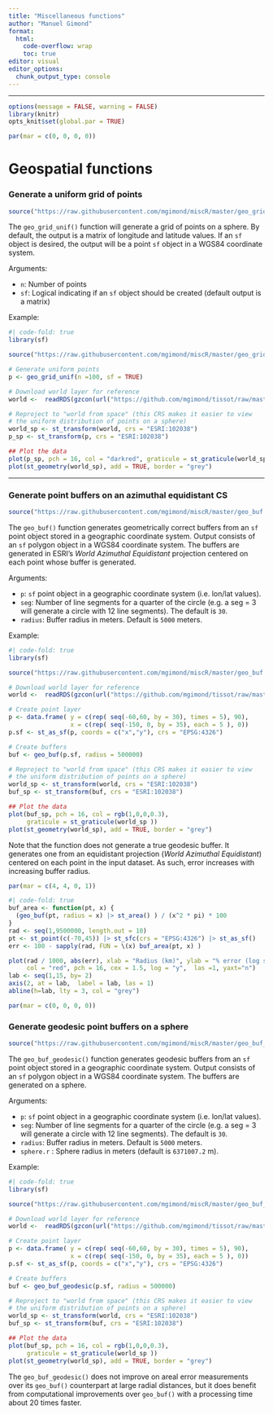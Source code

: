 ---
title: "Miscellaneous functions"
author: "Manuel Gimond"
format: 
  html:
    code-overflow: wrap
    toc: true
editor: visual
editor_options: 
  chunk_output_type: console
---

------------------------------------------------------------------------

```{r echo = FALSE, message=FALSE, warning=FALSE}
options(message = FALSE, warning = FALSE)
library(knitr)
opts_knit$set(global.par = TRUE)
```

```{r echo = FALSE}
par(mar = c(0, 0, 0, 0))
```

# Geospatial functions

### Generate a uniform grid of points

```{r}
source("https://raw.githubusercontent.com/mgimond/miscR/master/geo_grid_unif.R")
```

The `geo_grid_unif()` function will generate a grid of points on a sphere. By default, the output is a matrix of longitude and latitude values. If an `sf` object is desired, the output will be a point `sf` object in a WGS84 coordinate system.

Arguments:

-   `n`: Number of points
-   `sf`: Logical indicating if an `sf` object should be created (default output is a matrix)

Example:

```{r fig.width = 4, fig.height = 4, message=FALSE, warning=FALSE}
#| code-fold: true
library(sf)

source("https://raw.githubusercontent.com/mgimond/miscR/master/geo_grid_unif.R")

# Generate uniform points
p <- geo_grid_unif(n =100, sf = TRUE)

# Download world layer for reference
world <-  readRDS(gzcon(url("https://github.com/mgimond/tissot/raw/master/smpl_world.rds")))

# Reproject to "world from space" (this CRS makes it easier to view
# the uniform distribution of points on a sphere)
world_sp <- st_transform(world, crs = "ESRI:102038")
p_sp <- st_transform(p, crs = "ESRI:102038")

## Plot the data
plot(p_sp, pch = 16, col = "darkred", graticule = st_graticule(world_sp ))
plot(st_geometry(world_sp), add = TRUE, border = "grey")
```

------------------------------------------------------------------------

### Generate point buffers on an azimuthal equidistant CS

```{r}
source("https://raw.githubusercontent.com/mgimond/miscR/master/geo_buf.R")
```

The `geo_buf()` function generates geometrically correct buffers from an `sf` point object stored in a geographic coordinate system. Output consists of an `sf` polygon object in a WGS84 coordinate system. The buffers are generated in ESRI's *World Azimuthal Equidistant* projection centered on each point whose buffer is generated.

Arguments:

-   `p`: `sf` point object in a geographic coordinate system (i.e. lon/lat values).
-   `seg`: Number of line segments for a quarter of the circle (e.g. a seg = 3 will generate a circle with 12 line segments). The default is `30`.
-   `radius`: Buffer radius in meters. Default is `5000` meters.

Example:

```{r fig.width = 4, fig.height = 4, message=FALSE, warning=FALSE}
#| code-fold: true
library(sf)

source("https://raw.githubusercontent.com/mgimond/miscR/master/geo_buf.R")

# Download world layer for reference
world <-  readRDS(gzcon(url("https://github.com/mgimond/tissot/raw/master/smpl_world.rds")))

# Create point layer
p <- data.frame( y = c(rep( seq(-60,60, by = 30), times = 5), 90),
                 x = c(rep( seq(-150, 0, by = 35), each = 5 ), 0))
p.sf <- st_as_sf(p, coords = c("x","y"), crs = "EPSG:4326")

# Create buffers
buf <- geo_buf(p.sf, radius = 500000)

# Reproject to "world from space" (this CRS makes it easier to view
# the uniform distribution of points on a sphere)
world_sp <- st_transform(world, crs = "ESRI:102038")
buf_sp <- st_transform(buf, crs = "ESRI:102038")

## Plot the data
plot(buf_sp, pch = 16, col = rgb(1,0,0,0.3), 
     graticule = st_graticule(world_sp ))
plot(st_geometry(world_sp), add = TRUE, border = "grey")
```

Note that the function does not generate a true geodesic buffer. It generates one from an equidistant projection (*World Azimuthal Equidistant*) centered on each point in the input dataset. As such, error increases with increasing buffer radius.

```{r echo = FALSE}
par(mar = c(4, 4, 0, 1))
```

```{r, fig.height=2.7, fig.width=3.9}
#| code-fold: true
buf_area <- function(pt, x) {
  (geo_buf(pt, radius = x) |> st_area() ) / (x^2 * pi) * 100
}
rad <- seq(1,9500000, length.out = 10)
pt <- st_point(c(-70,45)) |> st_sfc(crs = "EPSG:4326") |> st_as_sf()
err <- 100 - sapply(rad, FUN = \(x) buf_area(pt, x) )

plot(rad / 1000, abs(err), xlab = "Radius (km)", ylab = "% error (log scale)", 
     col = "red", pch = 16, cex = 1.5, log = "y",  las =1, yaxt="n")
lab <- seq(1,15, by= 2)
axis(2, at = lab,  label = lab, las = 1)
abline(h=lab, lty = 3, col = "grey")
```

```{r echo = FALSE}
par(mar = c(0, 0, 0, 0))
```

### Generate geodesic point buffers on a sphere

```{r}
source("https://raw.githubusercontent.com/mgimond/miscR/master/geo_buf_geodesic.R")
```

The `geo_buf_geodesic()` function generates geodesic buffers from an `sf` point object stored in a geographic coordinate system. Output consists of an `sf` polygon object in a WGS84 coordinate system. The buffers are generated on a sphere.

Arguments:

-   `p`: `sf` point object in a geographic coordinate system (i.e. lon/lat values).
-   `seg`: Number of line segments for a quarter of the circle (e.g. a seg = 3 will generate a circle with 12 line segments). The default is `30`.
-   `radius`: Buffer radius in meters. Default is `5000` meters.
-   `sphere.r` : Sphere radius in meters (default is  `6371007.2` m).

Example:

```{r fig.width = 4, fig.height = 4, message=FALSE, warning=FALSE}
#| code-fold: true
library(sf)

source("https://raw.githubusercontent.com/mgimond/miscR/master/geo_buf_geodesic.R")

# Download world layer for reference
world <-  readRDS(gzcon(url("https://github.com/mgimond/tissot/raw/master/smpl_world.rds")))

# Create point layer
p <- data.frame( y = c(rep( seq(-60,60, by = 30), times = 5), 90),
                 x = c(rep( seq(-150, 0, by = 35), each = 5 ), 0))
p.sf <- st_as_sf(p, coords = c("x","y"), crs = "EPSG:4326")

# Create buffers
buf <- geo_buf_geodesic(p.sf, radius = 500000)

# Reproject to "world from space" (this CRS makes it easier to view
# the uniform distribution of points on a sphere)
world_sp <- st_transform(world, crs = "ESRI:102038")
buf_sp <- st_transform(buf, crs = "ESRI:102038")

## Plot the data
plot(buf_sp, pch = 16, col = rgb(1,0,0,0.3), 
     graticule = st_graticule(world_sp ))
plot(st_geometry(world_sp), add = TRUE, border = "grey")
```

The `geo_buf_geodesic()` does not improve on areal error measurements over its `geo_buf()` counterpart at large radial distances, but it does benefit from computational improvements over `geo_buf()` with a processing time about 20 times faster.
